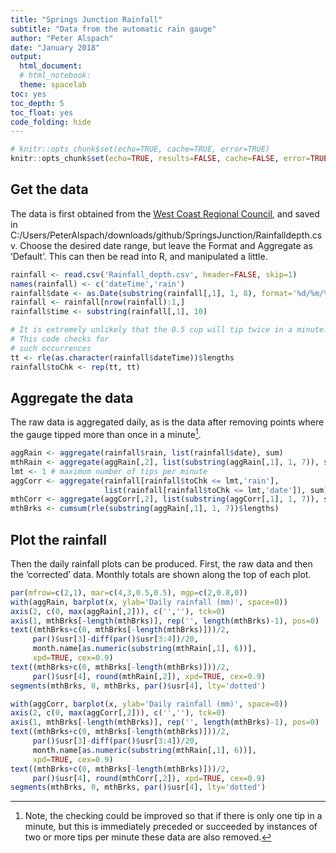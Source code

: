 ```yaml
---
title: "Springs Junction Rainfall"
subtitle: "Data from the automatic rain gauge"
author: "Peter Alspach"
date: "January 2018"
output:
  html_document:
  # html_notebook:
  theme: spacelab
toc: yes
toc_depth: 5
toc_float: yes
code_folding: hide
---
```

  
```r
# knitr::opts_chunk$set(echo=TRUE, cache=TRUE, error=TRUE)
knitr::opts_chunk$set(echo=TRUE, results=FALSE, cache=FALSE, error=TRUE)
```

## Get the data
The data is first obtained from the [West Coast Regional Council](http://data.wcrc.govt.nz/cgi-bin/hydwebserver.cgi/points/samples/export?point=597), and saved in C:/Users/PeterAlspach/downloads/github/SpringsJunction/Rainfalldepth.csv. Choose the desired date range, but leave the Format and Aggregate as 'Default'.  This can then be read into R, and manipulated a little.

```r
rainfall <- read.csv('Rainfall_depth.csv', header=FALSE, skip=1)
names(rainfall) <- c('dateTime','rain')
rainfall$date <- as.Date(substring(rainfall[,1], 1, 8), format='%d/%m/%y')
rainfall <- rainfall[nrow(rainfall):1,]
rainfall$time <- substring(rainfall[,1], 10)
```

```r
# It is extremely unlikely that the 0.5 cup will tip twice in a minute.
# This code checks for 
# such occurrences
tt <- rle(as.character(rainfall$dateTime))$lengths
rainfall$toChk <- rep(tt, tt)
```

## Aggregate the data
The raw data is aggregated daily, as is the data after removing points where the gauge tipped more than once in a minute^[Note, the checking could be improved so that if there is only one tip in a minute, but this is immediately preceded or succeeded by instances of two or more tips per minute these data are also removed.].

```r
aggRain <- aggregate(rainfall$rain, list(rainfall$date), sum)
mthRain <- aggregate(aggRain[,2], list(substring(aggRain[,1], 1, 7)), sum)
lmt <- 1 # maximum number of tips per minute
aggCorr <- aggregate(rainfall[rainfall$toChk <= lmt,'rain'], 
                     list(rainfall[rainfall$toChk <= lmt,'date']), sum)
mthCorr <- aggregate(aggCorr[,2], list(substring(aggCorr[,1], 1, 7)), sum)
mthBrks <- cumsum(rle(substring(aggRain[,1], 1, 7))$lengths)
```

## Plot the rainfall
Then the daily rainfall plots can be produced.  First, the raw data and then the 'corrected' data.  Monthly totals are shown along the top of each plot.
```r
par(mfrow=c(2,1), mar=c(4,3,0.5,0.5), mgp=c(2,0.8,0))
with(aggRain, barplot(x, ylab='Daily rainfall (mm)', space=0))
axis(2, c(0, max(aggRain[,2])), c('',''), tck=0)
axis(1, mthBrks[-length(mthBrks)], rep('', length(mthBrks)-1), pos=0) 
text((mthBrks+c(0, mthBrks[-length(mthBrks)]))/2,
     par()$usr[3]-diff(par()$usr[3:4])/20,
     month.name[as.numeric(substring(mthRain[,1], 6))],
     xpd=TRUE, cex=0.9)
text((mthBrks+c(0, mthBrks[-length(mthBrks)]))/2,
     par()$usr[4], round(mthRain[,2]), xpd=TRUE, cex=0.9)
segments(mthBrks, 0, mthBrks, par()$usr[4], lty='dotted')

with(aggCorr, barplot(x, ylab='Daily rainfall (mm)', space=0))
axis(2, c(0, max(aggCorr[,2])), c('',''), tck=0)
axis(1, mthBrks[-length(mthBrks)], rep('', length(mthBrks)-1), pos=0) 
text((mthBrks+c(0, mthBrks[-length(mthBrks)]))/2,
     par()$usr[3]-diff(par()$usr[3:4])/20,
     month.name[as.numeric(substring(mthRain[,1], 6))],
     xpd=TRUE, cex=0.9)
text((mthBrks+c(0, mthBrks[-length(mthBrks)]))/2,
     par()$usr[4], round(mthCorr[,2]), xpd=TRUE, cex=0.9)
segments(mthBrks, 0, mthBrks, par()$usr[4], lty='dotted')
```
